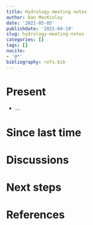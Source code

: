 ```yaml
---
title: Hydrology meeting notes
author: Dan MacKinlay
date: '2021-05-05'
publishdate: '2021-04-19'
slug: hydrology-meeting-notes
categories: []
tags: []
nocite:
- '@*'
bibliography: refs.bib
---
```


# Present

* …

# Since last time


#  Discussions

# Next steps

# References

::: {#refs}
:::

